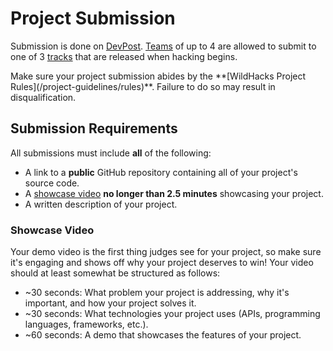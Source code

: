 
# Project Submission

Submission is done on [DevPost](https://wildhacks2024.devpost.com). [Teams](/project-guidelines/team-guidelines) of up to 4 are allowed to submit to one of 3 [tracks](/project-guidelines/tracks) that are released when hacking begins.

<Callout type="warning" emoji="🔥">
  Make sure your project submission abides by the **[WildHacks Project
  Rules](/project-guidelines/rules)**. Failure to do so may result in
  disqualification.
</Callout>

## Submission Requirements

All submissions must include **all** of the following:

- A link to a **public** GitHub repository containing all of your project's source code.
- A [showcase video](#showcase-video) **no longer than 2.5 minutes** showcasing your project.
- A written description of your project.

### Showcase Video

Your demo video is the first thing judges see for your project, so make sure it's engaging and shows off why your project deserves to win! Your video should at least somewhat be structured as follows:

- \~30 seconds: What problem your project is addressing, why it's important, and how your project solves it.
- \~30 seconds: What technologies your project uses (APIs, programming languages, frameworks, etc.).
- \~60 seconds: A demo that showcases the features of your project.
